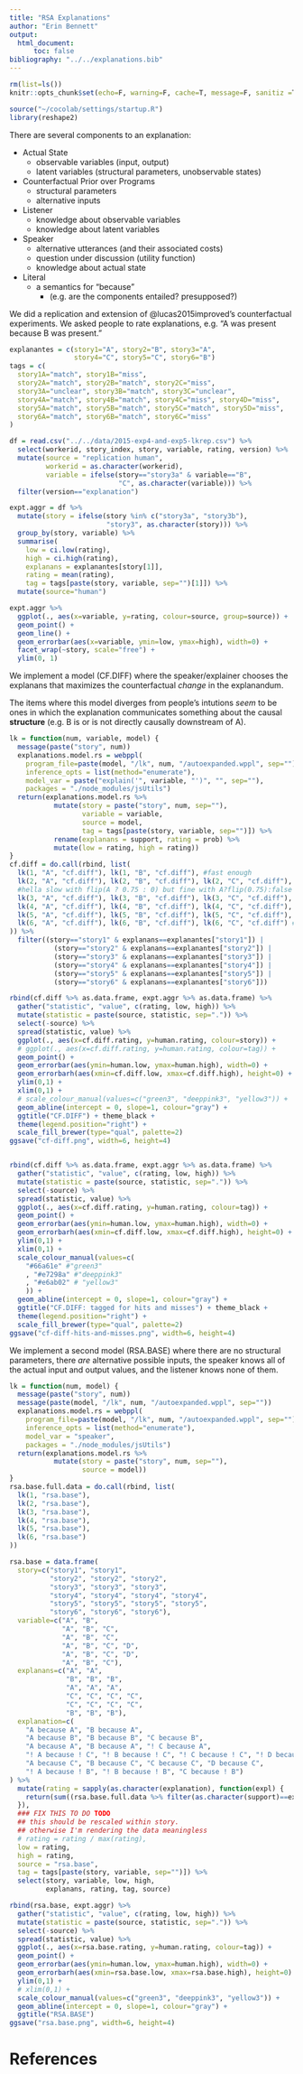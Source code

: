 ```yaml
---
title: "RSA Explanations"
author: "Erin Bennett"
output: 
  html_document:
      toc: false
bibliography: "../../explanations.bib"
---
```


```r
rm(list=ls())
knitr::opts_chunk$set(echo=F, warning=F, cache=T, message=F, sanitiz =T, fig.width = 5, fig.height = 3)
```

```r
source("~/cocolab/settings/startup.R")
library(reshape2)
```

There are several components to an explanation:

* Actual State
    * observable variables (input, output)
    * latent variables (structural parameters, unobservable states)
* Counterfactual Prior over Programs
    * structural parameters
    * alternative inputs
* Listener
    * knowledge about observable variables
    * knowledge about latent variables
* Speaker
    * alternative utterances (and their associated costs)
    * question under discussion (utility function)
    * knowledge about actual state
* Literal
    * a semantics for "because"
        * (e.g. are the components entailed? presupposed?)
    
We did a replication and extension of @lucas2015improved's counterfactual experiments. We asked people to rate explanations, e.g. "A was present because B was present."

```r
explanantes = c(story1="A", story2="B", story3="A",
                story4="C", story5="C", story6="B")
tags = c(
  story1A="match", story1B="miss",
  story2A="match", story2B="match", story2C="miss",
  story3A="unclear", story3B="match", story3C="unclear",
  story4A="match", story4B="match", story4C="miss", story4D="miss",
  story5A="match", story5B="match", story5C="match", story5D="miss",
  story6A="match", story6B="match", story6C="miss"
)

df = read.csv("../../data/2015-exp4-and-exp5-lkrep.csv") %>%
  select(workerid, story_index, story, variable, rating, version) %>%
  mutate(source = "replication human",
         workerid = as.character(workerid),
         variable = ifelse(story=="story3a" & variable=="B",
                           "C", as.character(variable))) %>%
  filter(version=="explanation")

expt.aggr = df %>%
  mutate(story = ifelse(story %in% c("story3a", "story3b"),
                        "story3", as.character(story))) %>%
  group_by(story, variable) %>%
  summarise(
    low = ci.low(rating),
    high = ci.high(rating),
    explanans = explanantes[story[1]],
    rating = mean(rating),
    tag = tags[paste(story, variable, sep="")[1]]) %>%
  mutate(source="human")
```

```r
expt.aggr %>%
  ggplot(., aes(x=variable, y=rating, colour=source, group=source)) +
  geom_point() +
  geom_line() +
  geom_errorbar(aes(x=variable, ymin=low, ymax=high), width=0) +
  facet_wrap(~story, scale="free") +
  ylim(0, 1)
```

We implement a model (CF.DIFF) where the speaker/explainer chooses the explanans that maximizes the counterfactual *change* in the explanandum.

The items where this model diverges from people's intutions *seem* to be ones in which the explanation communicates something about the causal **structure** (e.g. B is or is not directly causally downstream of A).

```r
lk = function(num, variable, model) {
  message(paste("story", num))
  explanations.model.rs = webppl(
    program_file=paste(model, "/lk", num, "/autoexpanded.wppl", sep=""),
    inference_opts = list(method="enumerate"),
    model_var = paste("explain('", variable, "')", "", sep=""),
    packages = "./node_modules/jsUtils")
  return(explanations.model.rs %>%
           mutate(story = paste("story", num, sep=""),
                  variable = variable,
                  source = model,
                  tag = tags[paste(story, variable, sep="")]) %>%
           rename(explanans = support, rating = prob) %>%
           mutate(low = rating, high = rating))
}
cf.diff = do.call(rbind, list(
  lk(1, "A", "cf.diff"), lk(1, "B", "cf.diff"), #fast enough
  lk(2, "A", "cf.diff"), lk(2, "B", "cf.diff"), lk(2, "C", "cf.diff"),
  #hella slow with flip(A ? 0.75 : 0) but fine with A?flip(0.75):false
  lk(3, "A", "cf.diff"), lk(3, "B", "cf.diff"), lk(3, "C", "cf.diff"),  #fast enough
  lk(4, "A", "cf.diff"), lk(4, "B", "cf.diff"), lk(4, "C", "cf.diff"), lk(4, "D", "cf.diff"),  #fast enough
  lk(5, "A", "cf.diff"), lk(5, "B", "cf.diff"), lk(5, "C", "cf.diff"), lk(5, "D", "cf.diff"),  #fast enough
  lk(6, "A", "cf.diff"), lk(6, "B", "cf.diff"), lk(6, "C", "cf.diff") #dunno
)) %>% 
  filter((story=="story1" & explanans==explanantes["story1"]) |
           (story=="story2" & explanans==explanantes["story2"]) |
           (story=="story3" & explanans==explanantes["story3"]) |
           (story=="story4" & explanans==explanantes["story4"]) |
           (story=="story5" & explanans==explanantes["story5"]) |
           (story=="story6" & explanans==explanantes["story6"]))
```

```r
rbind(cf.diff %>% as.data.frame, expt.aggr %>% as.data.frame) %>%
  gather("statistic", "value", c(rating, low, high)) %>%
  mutate(statistic = paste(source, statistic, sep=".")) %>%
  select(-source) %>%
  spread(statistic, value) %>%
  ggplot(., aes(x=cf.diff.rating, y=human.rating, colour=story)) +
  # ggplot(., aes(x=cf.diff.rating, y=human.rating, colour=tag)) +
  geom_point() +
  geom_errorbar(aes(ymin=human.low, ymax=human.high), width=0) +
  geom_errorbarh(aes(xmin=cf.diff.low, xmax=cf.diff.high), height=0) +
  ylim(0,1) +
  xlim(0,1) +
  # scale_colour_manual(values=c("green3", "deeppink3", "yellow3")) +
  geom_abline(intercept = 0, slope=1, colour="gray") +
  ggtitle("CF.DIFF") + theme_black +
  theme(legend.position="right") +
  scale_fill_brewer(type="qual", palette=2)
ggsave("cf-diff.png", width=6, height=4)


rbind(cf.diff %>% as.data.frame, expt.aggr %>% as.data.frame) %>%
  gather("statistic", "value", c(rating, low, high)) %>%
  mutate(statistic = paste(source, statistic, sep=".")) %>%
  select(-source) %>%
  spread(statistic, value) %>%
  ggplot(., aes(x=cf.diff.rating, y=human.rating, colour=tag)) +
  geom_point() +
  geom_errorbar(aes(ymin=human.low, ymax=human.high), width=0) +
  geom_errorbarh(aes(xmin=cf.diff.low, xmax=cf.diff.high), height=0) +
  ylim(0,1) +
  xlim(0,1) +
  scale_colour_manual(values=c(
    "#66a61e" #"green3"
    , "#e7298a" #"deeppink3"
    , "#e6ab02" # "yellow3"
    )) +
  geom_abline(intercept = 0, slope=1, colour="gray") +
  ggtitle("CF.DIFF: tagged for hits and misses") + theme_black +
  theme(legend.position="right") +
  scale_fill_brewer(type="qual", palette=2)
ggsave("cf-diff-hits-and-misses.png", width=6, height=4)
```

We implement a second model (RSA.BASE) where there are no structural parameters, there *are* alternative possible inputs, the speaker knows all of the actual input and output values, and the listener knows none of them.
  

```r
lk = function(num, model) {
  message(paste("story", num))
  message(paste(model, "/lk", num, "/autoexpanded.wppl", sep=""))
  explanations.model.rs = webppl(
    program_file=paste(model, "/lk", num, "/autoexpanded.wppl", sep=""),
    inference_opts = list(method="enumerate"),
    model_var = "speaker",
    packages = "./node_modules/jsUtils")
  return(explanations.model.rs %>%
           mutate(story = paste("story", num, sep=""),
                  source = model))
}
rsa.base.full.data = do.call(rbind, list(
  lk(1, "rsa.base"),
  lk(2, "rsa.base"),
  lk(3, "rsa.base"),
  lk(4, "rsa.base"),
  lk(5, "rsa.base"),
  lk(6, "rsa.base")
))
```

```r
rsa.base = data.frame(
  story=c("story1", "story1",
          "story2", "story2", "story2",
          "story3", "story3", "story3",
          "story4", "story4", "story4", "story4",
          "story5", "story5", "story5", "story5",
          "story6", "story6", "story6"),
  variable=c("A", "B",
             "A", "B", "C",
             "A", "B", "C",
             "A", "B", "C", "D",
             "A", "B", "C", "D",
             "A", "B", "C"),
  explanans=c("A", "A",
              "B", "B", "B",
              "A", "A", "A",
              "C", "C", "C", "C",
              "C", "C", "C", "C",
              "B", "B", "B"),
  explanation=c(
    "A because A", "B because A",
    "A because B", "B because B", "C because B",
    "A because A", "B because A", "! C because A",
    "! A because ! C", "! B because ! C", "! C because ! C", "! D because ! C",
    "A because C", "B because C", "C because C", "D because C",
    "! A because ! B", "! B because ! B", "C because ! B")
) %>%
  mutate(rating = sapply(as.character(explanation), function(expl) {
    return(sum((rsa.base.full.data %>% filter(as.character(support)==expl))$prob))
  }),
  ### FIX THIS TO DO TODO
  ## this should be rescaled within story.
  ## otherwise I'm rendering the data meaningless
  # rating = rating / max(rating),
  low = rating,
  high = rating,
  source = "rsa.base",
  tag = tags[paste(story, variable, sep="")]) %>%
  select(story, variable, low, high,
         explanans, rating, tag, source)
```

```r
rbind(rsa.base, expt.aggr) %>%
  gather("statistic", "value", c(rating, low, high)) %>%
  mutate(statistic = paste(source, statistic, sep=".")) %>%
  select(-source) %>%
  spread(statistic, value) %>%
  ggplot(., aes(x=rsa.base.rating, y=human.rating, colour=tag)) +
  geom_point() +
  geom_errorbar(aes(ymin=human.low, ymax=human.high), width=0) +
  geom_errorbarh(aes(xmin=rsa.base.low, xmax=rsa.base.high), height=0) +
  ylim(0,1) +
  # xlim(0,1) +
  scale_colour_manual(values=c("green3", "deeppink3", "yellow3")) +
  geom_abline(intercept = 0, slope=1, colour="gray") +
  ggtitle("RSA.BASE")
ggsave("rsa.base.png", width=6, height=4)
```

# References